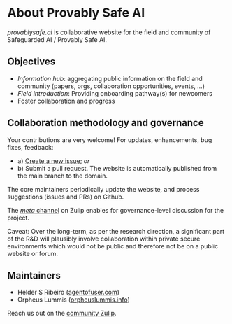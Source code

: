 # About Provably Safe AI

*provablysafe.ai* is collaborative website for the field and community of Safeguarded AI / Provably Safe AI.

## Objectives
- *Information hub*: aggregating public information on the field and community (papers, orgs, collaboration opportunities, events, …)
- *Field introduction*: Providing onboarding pathway(s) for newcomers
- Foster collaboration and progress

## Collaboration methodology and governance

Your contributions are very welcome! For updates, enhancements, bug fixes, feedback:

- a) [Create a new issue](https://github.com/provablysafeai/website/issues/new); *or*
- b) Submit a pull request. The website is automatically published from the main branch to the domain.

The core maintainers periodically update the website, and process suggestions (issues and PRs) on Github.

The [*meta* channel](https://provablysafeai.zulipchat.com/#narrow/stream/428550-org.2Fprovablysafeai.2Fmeta) on Zulip enables for governance-level discussion for the project.

Caveat: Over the long-term, as per the research direction, a significant part of the R&D will plausibly involve collaboration within private secure environments which would not be public and therefore not be on a public website or forum.


## Maintainers 
- Helder S Ribeiro ([agentofuser.com](https://agentofuser.com/))
- Orpheus Lummis ([orpheuslummis.info](https://orpheuslummis.info/))

Reach us out on the [community Zulip](https://provablysafeai.zulipchat.com/).
